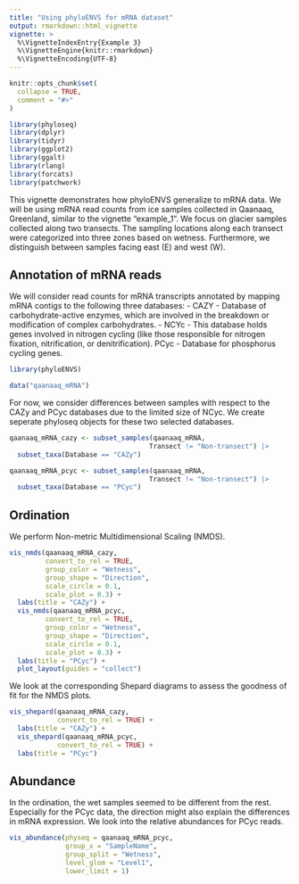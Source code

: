 ```yaml
---
title: "Using phyloENVS for mRNA dataset"
output: rmarkdown::html_vignette
vignette: >
  %\VignetteIndexEntry{Example 3}
  %\VignetteEngine{knitr::rmarkdown}
  %\VignetteEncoding{UTF-8}
---
```


```r
knitr::opts_chunk$set(
  collapse = TRUE,
  comment = "#>"
)

library(phyloseq)
library(dplyr)
library(tidyr)
library(ggplot2)
library(ggalt)
library(rlang)
library(forcats)
library(patchwork)
```

This vignette demonstrates how phyloENVS generalize to mRNA data. We will be using mRNA read counts from ice samples collected in Qaanaaq, Greenland, similar to the vignette "example_1". We focus on glacier samples collected along two transects. The sampling locations along each transect were categorized into three zones based on wetness. Furthermore, we distinguish between samples facing east (E) and west (W). 

## Annotation of mRNA reads

We will consider read counts for mRNA transcripts annotated by mapping mRNA contigs to the following three databases: 
- CAZY - Database of carbohydrate-active enzymes, which are involved in the breakdown or modification of complex carbohydrates.
- NCYc - This database holds genes involved in nitrogen cycling (like those responsible for nitrogen fixation, nitrification, or denitrification).
PCyc - Database for phosphorus cycling genes.

```r
library(phyloENVS)

data("qaanaaq_mRNA")
```

For now, we consider differences between samples with respect to the CAZy and PCyc databases due to the limited size of NCyc. We create seperate phyloseq objects for these two selected databases.

```r
qaanaaq_mRNA_cazy <- subset_samples(qaanaaq_mRNA,
                                   Transect != "Non-transect") |>
  subset_taxa(Database == "CAZy")

qaanaaq_mRNA_pcyc <- subset_samples(qaanaaq_mRNA,
                                   Transect != "Non-transect") |>
  subset_taxa(Database == "PCyc")
```

## Ordination

We perform Non-metric Multidimensional Scaling (NMDS).

```r
vis_nmds(qaanaaq_mRNA_cazy,
         convert_to_rel = TRUE,
         group_color = "Wetness",
         group_shape = "Direction",
         scale_circle = 0.1,
         scale_plot = 0.3) +
  labs(title = "CAZy") +
  vis_nmds(qaanaaq_mRNA_pcyc,
         convert_to_rel = TRUE,
         group_color = "Wetness",
         group_shape = "Direction",
         scale_circle = 0.1,
         scale_plot = 0.3) + 
  labs(title = "PCyc") + 
  plot_layout(guides = "collect")
```

We look at the corresponding Shepard diagrams to assess the goodness of fit for the NMDS plots.

```r
vis_shepard(qaanaaq_mRNA_cazy, 
            convert_to_rel = TRUE) +
  labs(title = "CAZy") + 
  vis_shepard(qaanaaq_mRNA_pcyc, 
            convert_to_rel = TRUE) +
  labs(title = "PCyc")
```

## Abundance

In the ordination, the wet samples seemed to be different from the rest. Especially for the PCyc data, the direction might also explain the differences in mRNA expression. We look into the relative abundances for PCyc reads. 

```r
vis_abundance(physeq = qaanaaq_mRNA_pcyc,
              group_x = "SampleName",
              group_split = "Wetness",
              level_glom = "Level1",
              lower_limit = 1)
```



